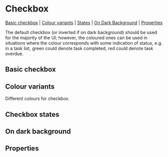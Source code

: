 
# Checkbox

[Basic checkbox](#basic-checkbox) | [Colour variants](#colour-variants) | [States](#checkbox-states) | [On Dark Background](#on-dark-background) | [Properties](#properties)

The default checkbox (or inverted if on dark background) should be used for the majority of the UI; however, the coloured ones can be used in situations where the colour corresponds with some indication of status, e.g. in a task list, green could denote task completed, red could denote task overdue.

## Basic checkbox

<Preview>
  <Story id="components-checkbox--basic-checkbox" />
</Preview>

## Colour variants

Different colours for checkbox.

<Preview>
  <Story id="components-checkbox--colour-variants" />
</Preview>

## Checkbox states

<Preview>
  <Story id="components-checkbox--disabled" />
  <Story id="components-checkbox--checked" />
</Preview>

## On dark background

<Preview>
  <Story id="components-checkbox--inverted" />
</Preview>

## Properties

<Props of={Checkbox} />
